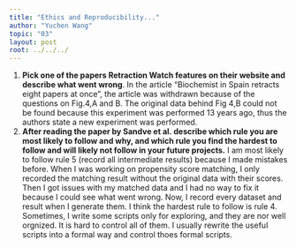 ```yaml
---
title: "Ethics and Reproducibility..."
author: "Yuchen Wang"
topic: "03"
layout: post
root: ../../../
---
```


1. **Pick one of the papers Retraction Watch features on their website and describe what went wrong**. 
In the article "Biochemist in Spain retracts eight papers at once", the article was withdrawn because of the questions on Fig.4,A and B. The original data behind Fig 4,B could not be found because this experiment was performed 13 years ago, thus the authors state a new experiment was performed.
2. **After reading the paper by Sandve et al. describe which rule you are most likely to follow and why, and which rule you find the hardest to follow and will likely not follow in your future projects.**
I am most likely to follow rule 5 (record all intermediate results) because I made mistakes before. When I was working on propensity score matching, I only recorded the matching result without the original data with their scores. Then I got issues with my matched data and I had no way to fix it because I could see what went wrong. Now, I record every dataset and result when I generate them.
I think the hardest rule to follow is rule 4. Sometimes, I write some scripts only for exploring, and they are nor well orgnized. It is hard to control all of them. I usually rewrite the useful scripts into a formal way and control thoes formal scripts. 
